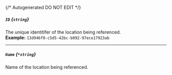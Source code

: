 {/* Autogenerated DO NOT EDIT  */}
##### `ID` *{`string`}*
The unique identitifer of the location being referenced.
<br/>
**Example:** `13d946f0-c5d5-42bc-b092-97ece17923ab`

---
##### `Name` *{`*string`}*
Name of the location being referenced.



